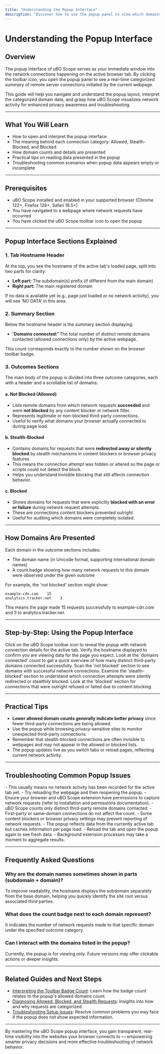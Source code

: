 ```yaml
---
title: "Understanding the Popup Interface"
description: "Discover how to use the popup panel to view which domains are allowed, blocked, or stealth-blocked on the current webpage. Learn the meaning of each section and how the extension visualizes network activity in real time."
---
```


# Understanding the Popup Interface

## Overview

The popup interface of uBO Scope serves as your immediate window into the network connections happening on the active browser tab. By clicking the toolbar icon, you open the popup panel to see a real-time categorized summary of remote server connections initiated by the current webpage.

This guide will help you navigate and understand the popup layout, interpret the categorized domain data, and grasp how uBO Scope visualizes network activity for enhanced privacy awareness and troubleshooting.

---

## What You Will Learn

- How to open and interpret the popup interface
- The meaning behind each connection category: Allowed, Stealth-Blocked, and Blocked
- How domain counts and details are presented
- Practical tips on reading data presented in the popup
- Troubleshooting common scenarios when popup data appears empty or incomplete

---

## Prerequisites

- uBO Scope installed and enabled in your supported browser (Chrome 122+, Firefox 128+, Safari 18.5+)
- You have navigated to a webpage where network requests have occurred
- You have clicked the uBO Scope toolbar icon to open the popup

---

## Popup Interface Sections Explained

### 1. Tab Hostname Header

At the top, you see the hostname of the active tab's loaded page, split into two parts for clarity:

- **Left part:** The subdomain(s) prefix (if different from the main domain)
- **Right part:** The main registered domain

If no data is available yet (e.g., page just loaded or no network activity), you will see ‘NO DATA’ in this area.

### 2. Summary Section

Below the hostname header is the summary section displaying:

- **'Domains connected:'** The total number of distinct remote domains contacted (allowed connections only) by the active webpage.

This count corresponds exactly to the number shown on the browser toolbar badge.

### 3. Outcomes Sections

The main body of the popup is divided into three outcome categories, each with a header and a scrollable list of domains:

#### a. Not Blocked (Allowed)

- Lists remote domains from which network requests **succeeded** and were **not blocked** by any content blocker or network filter.
- Represents legitimate or non-blocked third-party connections.
- Useful to verify what domains your browser actually connected to during page load.

#### b. Stealth-Blocked

- Contains domains for requests that were **redirected away or silently blocked** by stealth mechanisms in content blockers or browser privacy features.
- This means the connection attempt was hidden or altered so the page or scripts could not detect the block.
- Helps you understand invisible blocking that still affects connection behavior.

#### c. Blocked

- Shows domains for requests that were explicitly **blocked with an error or failure** during network request attempts.
- These are connections content blockers prevented outright.
- Useful for auditing which domains were completely isolated.

---

## How Domains Are Presented

Each domain in the outcome sections includes:

- The domain name (in Unicode format, supporting international domain names)
- A count badge showing how many network requests to this domain were observed under the given outcome

For example, the 'not blocked' section might show:

```
example-cdn.com    15
analytics.tracker.net    3
```

This means the page made 15 requests successfully to example-cdn.com and 3 to analytics.tracker.net.

---

## Step-by-Step: Using the Popup Interface

<Steps>
<Step title="Open the Popup">
Click on the uBO Scope toolbar icon to reveal the popup with network connection details for the active tab.
</Step>
<Step title="Read the Tab Hostname">
Verify the hostname displayed to confirm you are viewing data for the page you expect.
</Step>
<Step title="Check the Summary Count">
Look at the 'domains connected' count to get a quick overview of how many distinct third-party domains connected successfully.
</Step>
<Step title="Review Allowed Domains">
Scan the 'not blocked' section to see domains with successful network connections.
</Step>
<Step title="Review Stealth-Blocked Domains">
Examine the 'stealth-blocked' section to understand which connection attempts were silently redirected or stealthily blocked.
</Step>
<Step title="Inspect Blocked Domains">
Look at the 'blocked' section for connections that were outright refused or failed due to content blocking.
</Step>
</Steps>

---

## Practical Tips

- **Lower allowed domain counts generally indicate better privacy** since fewer third-party connections are being allowed.
- Use the popup while browsing privacy-sensitive sites to monitor unexpected third-party connections.
- Remember that stealth-blocked connections are often invisible to webpages and may not appear in the allowed or blocked lists.
- The popup updates live as you switch tabs or reload pages, reflecting current network activity.

---

## Troubleshooting Common Popup Issues

<AccordionGroup title="Troubleshooting Popup Interface">
<Accordion title="Popup Shows 'NO DATA' or Blank">
- This usually means no network activity has been recorded for the active tab yet.
- Try reloading the webpage and then reopening the popup.
- Ensure your browser and uBO Scope extension have permissions to capture network requests (refer to installation and permissions documentation).
</Accordion>
<Accordion title="Count is Zero but Network Activity Expected">
- uBO Scope counts only distinct third-party remote domains contacted.
- First-party or same-domain connections do not affect the count.
- Some content blockers or browser privacy settings may prevent reporting of network requests.
</Accordion>
<Accordion title="Domains List Seems Out of Date">
- The popup reflects data from the currently active tab but caches information per page load.
- Reload the tab and open the popup again to see fresh data.
- Background extension processes may take a moment to aggregate results.
</Accordion>
</AccordionGroup>

---

## Frequently Asked Questions

### Why are the domain names sometimes shown in parts (subdomain + domain)?
To improve readability, the hostname displays the subdomain separately from the base domain, helping you quickly identify the site root versus associated third parties.

### What does the count badge next to each domain represent?
It indicates the number of network requests made to that specific domain under the specified outcome category.

### Can I interact with the domains listed in the popup?
Currently, the popup is for viewing only. Future versions may offer clickable actions or deeper insights.

---

## Related Guides and Next Steps

- [Interpreting the Toolbar Badge Count](../interpreting-badge-count): Learn how the badge count relates to the popup's allowed domains count.
- [Diagnosing Allowed, Blocked, and Stealth Requests](../../advanced-usage/diagnosing-network-requests): Insights into how and why requests are categorized.
- [Troubleshooting Setup Issues](../../install-launch-validate/troubleshooting-setup): Resolve common problems you may face if the popup does not show expected information.


---

By mastering the uBO Scope popup interface, you gain transparent, real-time visibility into the websites your browser connects to — empowering smarter privacy decisions and more effective troubleshooting of network behavior.